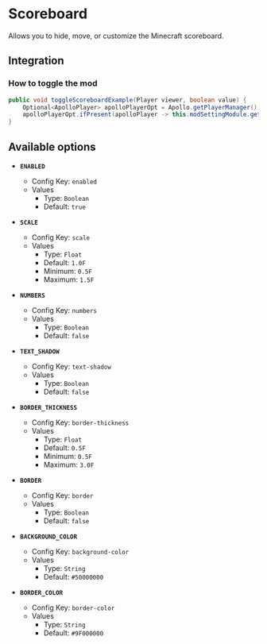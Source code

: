 # Scoreboard

Allows you to hide, move, or customize the Minecraft scoreboard.

## Integration

### How to toggle the mod

```java
public void toggleScoreboardExample(Player viewer, boolean value) {
    Optional<ApolloPlayer> apolloPlayerOpt = Apollo.getPlayerManager().getPlayer(viewer.getUniqueId());
    apolloPlayerOpt.ifPresent(apolloPlayer -> this.modSettingModule.getOptions().set(apolloPlayer, ModScoreboard.ENABLED, value));
}
```

## Available options

- __`ENABLED`__
    - Config Key: `enabled`
    - Values
        - Type: `Boolean`
        - Default: `true`

- __`SCALE`__
    - Config Key: `scale`
    - Values
        - Type: `Float`
        - Default: `1.0F`
        - Minimum: `0.5F`
        - Maximum: `1.5F`

- __`NUMBERS`__
    - Config Key: `numbers`
    - Values
        - Type: `Boolean`
        - Default: `false`

- __`TEXT_SHADOW`__
    - Config Key: `text-shadow`
    - Values
        - Type: `Boolean`
        - Default: `false`

- __`BORDER_THICKNESS`__
    - Config Key: `border-thickness`
    - Values
        - Type: `Float`
        - Default: `0.5F`
        - Minimum: `0.5F`
        - Maximum: `3.0F`

- __`BORDER`__
    - Config Key: `border`
    - Values
        - Type: `Boolean`
        - Default: `false`

- __`BACKGROUND_COLOR`__
    - Config Key: `background-color`
    - Values
        - Type: `String`
        - Default: `#50000000`

- __`BORDER_COLOR`__
    - Config Key: `border-color`
    - Values
        - Type: `String`
        - Default: `#9F000000`

